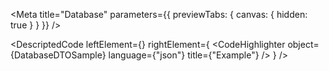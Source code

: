 
<Meta title="Database" parameters={{ previewTabs: { canvas: { hidden: true } } }} />

<DescriptedCode
  leftElement={<DatabaseDTODesc />}
  rightElement={
    <CodeHighlighter
      object={DatabaseDTOSample}
      language={"json"}
      title={"Example"}
    />
  }
/>
